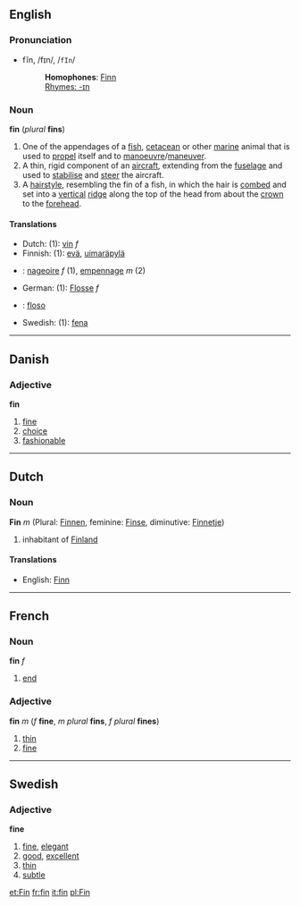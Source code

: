 == English ==
===Pronunciation===
*fĭn, /fɪn/, /<tt>fIn</tt>/
*:'''Homophones''': [[Finn]]
*:[[Rhymes:English:-ɪn|Rhymes: -ɪn]]

=== Noun ===
'''fin''' (''plural'' '''fins''')

#One of the appendages of a [[fish]], [[cetacean]] or other [[marine]] animal that is used to [[propel]] itself and to [[manoeuvre]]/[[maneuver]].
#A thin, rigid component of an [[aircraft]], extending from the [[fuselage]] and used to [[stabilise]] and [[steer]] the aircraft.
#A [[hairstyle]], resembling the fin of a fish, in which the hair is [[comb]]ed and set into a [[vertical]] [[ridge]] along the top of the head from about the [[crown]] to the [[forehead]].

==== Translations ====
*Dutch: (1): [[vin]] ''f''
*Finnish: (1): [[evä]], [[uimaräpylä]]
* {{fr}} : [[nageoire]] ''f'' (1), [[empennage]] ''m'' (2)
*German: (1): [[Flosse]] ''f''
* {{io}} : [[floso]]
*Swedish: (1): [[fena]]

----

==Danish==
===Adjective===
'''fin'''

# [[fine]]
# [[choice]]
# [[fashionable]]

----

==Dutch==
===Noun===
'''Fin''' ''m'' (Plural: [[Finnen]], feminine: [[Finse]], diminutive: [[Finnetje]])

# inhabitant of [[Finland]]

====Translations====
*English: [[Finn]]

----

== French ==
=== Noun ===
'''fin''' ''f''

# [[end]]

===Adjective===
'''fin''' ''m'' (''f'' '''fine''', ''m plural'' '''fins''', ''f plural'' '''fines''')

#[[thin]]
#[[fine]]

----
== Swedish ==
=== Adjective ===
'''fine'''

# [[fine]], [[elegant]]
# [[good]], [[excellent]]
# [[thin]]
# [[subtle]]

[[et:Fin]]
[[fr:fin]]
[[it:fin]]
[[pl:Fin]]